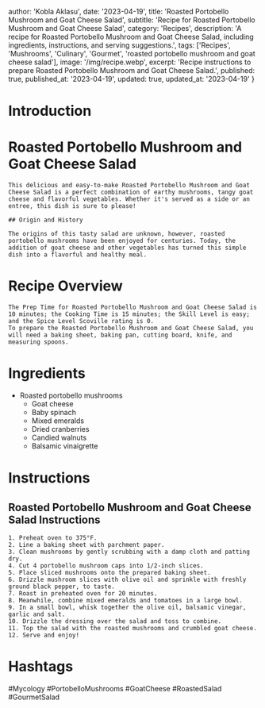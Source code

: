
  author: 'Kobla Aklasu',
  date: '2023-04-19',
  title: 'Roasted Portobello Mushroom and Goat Cheese Salad',
  subtitle: 'Recipe for Roasted Portobello Mushroom and Goat Cheese Salad',
  category: 'Recipes',
  description: 'A recipe for Roasted Portobello Mushroom and Goat Cheese Salad, including ingredients, instructions, and serving suggestions.',
  tags: ['Recipes', 'Mushrooms', 'Culinary', 'Gourmet', 'roasted portobello mushroom and goat cheese salad'],
  image: '/img/recipe.webp',
  excerpt: 'Recipe instructions to prepare Roasted Portobello Mushroom and Goat Cheese Salad.',
  published: true,
  published_at: '2023-04-19',
  updated: true,
  updated_at: '2023-04-19'
}


  # Introduction

# Roasted Portobello Mushroom and Goat Cheese Salad
    
    This delicious and easy-to-make Roasted Portobello Mushroom and Goat Cheese Salad is a perfect combination of earthy mushrooms, tangy goat cheese and flavorful vegetables. Whether it's served as a side or an entree, this dish is sure to please!
    
    ## Origin and History
    
    The origins of this tasty salad are unknown, however, roasted portobello mushrooms have been enjoyed for centuries. Today, the addition of goat cheese and other vegetables has turned this simple dish into a flavorful and healthy meal.

# Recipe Overview

    The Prep Time for Roasted Portobello Mushroom and Goat Cheese Salad is 10 minutes; the Cooking Time is 15 minutes; the Skill Level is easy; and the Spice Level Scoville rating is 0. 
    To prepare the Roasted Portobello Mushroom and Goat Cheese Salad, you will need a baking sheet, baking pan, cutting board, knife, and measuring spoons.

# Ingredients

- Roasted portobello mushrooms
    - Goat cheese
    - Baby spinach
    - Mixed emeralds
    - Dried cranberries
    - Candied walnuts
    - Balsamic vinaigrette

# Instructions

## Roasted Portobello Mushroom and Goat Cheese Salad Instructions
    
    1. Preheat oven to 375°F. 
    2. Line a baking sheet with parchment paper. 
    3. Clean mushrooms by gently scrubbing with a damp cloth and patting dry. 
    4. Cut 4 portobello mushroom caps into 1/2-inch slices. 
    5. Place sliced mushrooms onto the prepared baking sheet. 
    6. Drizzle mushroom slices with olive oil and sprinkle with freshly ground black pepper, to taste. 
    7. Roast in preheated oven for 20 minutes. 
    8. Meanwhile, combine mixed emeralds and tomatoes in a large bowl.
    9. In a small bowl, whisk together the olive oil, balsamic vinegar, garlic and salt. 
    10. Drizzle the dressing over the salad and toss to combine. 
    11. Top the salad with the roasted mushrooms and crumbled goat cheese. 
    12. Serve and enjoy!

# Hashtags

#Mycology #PortobelloMushrooms #GoatCheese #RoastedSalad #GourmetSalad



